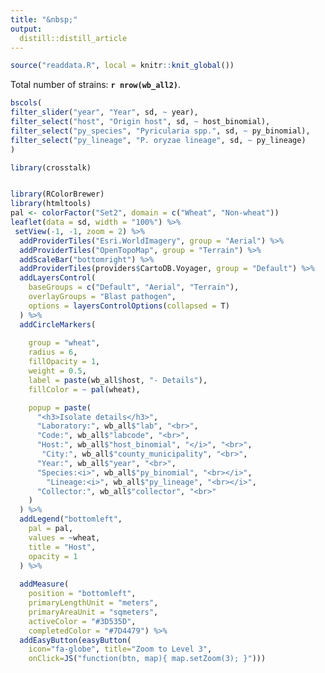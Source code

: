 ```yaml
---
title: "&nbsp;"
output:
  distill::distill_article
---
```


```r
source("readdata.R", local = knitr::knit_global())

```

Total number of strains: **`r nrow(wb_all2)`**. 


```r
bscols(
filter_slider("year", "Year", sd, ~ year),
filter_select("host", "Origin host", sd, ~ host_binomial),
filter_select("py_species", "Pyricularia spp.", sd, ~ py_binomial),
filter_select("py_lineage", "P. oryzae lineage", sd, ~ py_lineage)
)
```


```r
library(crosstalk)


library(RColorBrewer)
library(htmltools)
pal <- colorFactor("Set2", domain = c("Wheat", "Non-wheat"))
leaflet(data = sd, width = "100%") %>%
 setView(-1, -1, zoom = 2) %>%
  addProviderTiles("Esri.WorldImagery", group = "Aerial") %>%
  addProviderTiles("OpenTopoMap", group = "Terrain") %>%
  addScaleBar("bottomright") %>%
  addProviderTiles(providers$CartoDB.Voyager, group = "Default") %>%
  addLayersControl(
    baseGroups = c("Default", "Aerial", "Terrain"),
    overlayGroups = "Blast pathogen",
    options = layersControlOptions(collapsed = T)
  ) %>%
  addCircleMarkers(
  
    group = "wheat",
    radius = 6,
    fillOpacity = 1,
    weight = 0.5,
    label = paste(wb_all$host, "- Details"),
    fillColor = ~ pal(wheat),

    popup = paste(
      "<h3>Isolate details</h3>",
      "Laboratory:", wb_all$"lab", "<br>",
      "Code:", wb_all$"labcode", "<br>",
      "Host:", wb_all$"host_binomial", "</i>", "<br>",
       "City:", wb_all$"county_municipality", "<br>",
      "Year:", wb_all$"year", "<br>",
      "Species:<i>", wb_all$"py_binomial", "<br></i>",
        "Lineage:<i>", wb_all$"py_lineage", "<br></i>",
      "Collector:", wb_all$"collector", "<br>"
    )
  ) %>%
  addLegend("bottomleft",
    pal = pal,
    values = ~wheat,
    title = "Host",
    opacity = 1
  ) %>% 
  
  addMeasure(
    position = "bottomleft",
    primaryLengthUnit = "meters",
    primaryAreaUnit = "sqmeters",
    activeColor = "#3D535D",
    completedColor = "#7D4479") %>% 
  addEasyButton(easyButton(
    icon="fa-globe", title="Zoom to Level 3",
    onClick=JS("function(btn, map){ map.setZoom(3); }")))



```




